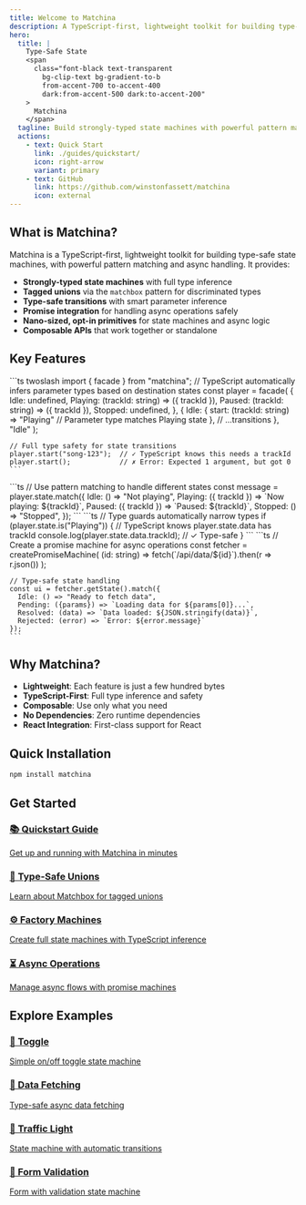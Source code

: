 ```yaml
---
title: Welcome to Matchina
description: A TypeScript-first, lightweight toolkit for building type-safe state machines with powerful pattern matching and async handling.
hero:
  title: |
    Type-Safe State
    <span
      class="font-black text-transparent
        bg-clip-text bg-gradient-to-b
        from-accent-700 to-accent-400
        dark:from-accent-500 dark:to-accent-200"
    >
      Matchina
    </span>
  tagline: Build strongly-typed state machines with powerful pattern matching
  actions:
    - text: Quick Start
      link: ./guides/quickstart/
      icon: right-arrow
      variant: primary
    - text: GitHub
      link: https://github.com/winstonfassett/matchina
      icon: external
---
```



## What is Matchina?

Matchina is a TypeScript-first, lightweight toolkit for building type-safe state machines, with powerful pattern matching and async handling. It provides:

- **Strongly-typed state machines** with full type inference
- **Tagged unions** via the `matchbox` pattern for discriminated types 
- **Type-safe transitions** with smart parameter inference
- **Promise integration** for handling async operations safely
- **Nano-sized, opt-in primitives** for state machines and async logic
- **Composable APIs** that work together or standalone

## Key Features

<Tabs>
  <TabItem label="TypeScript-First">
    ```ts twoslash
    import { facade } from "matchina";
    // TypeScript automatically infers parameter types based on destination states
    const player = facade(
      {
        Idle: undefined,
        Playing: (trackId: string) => ({ trackId }),
        Paused: (trackId: string) => ({ trackId }),
        Stopped: undefined,
      },
      {
        Idle: { 
          start: (trackId: string) => "Playing" // Parameter type matches Playing state
        },
        // ...transitions
      },
      "Idle"
    );

    // Full type safety for state transitions
    player.start("song-123");  // ✓ TypeScript knows this needs a trackId
    player.start();            // ✗ Error: Expected 1 argument, but got 0
    ```
  </TabItem>
  <TabItem label="Pattern Matching">
    ```ts
    // Use pattern matching to handle different states
    const message = player.state.match({
      Idle: () => "Not playing",
      Playing: ({ trackId }) => `Now playing: ${trackId}`,
      Paused: ({ trackId }) => `Paused: ${trackId}`,
      Stopped: () => "Stopped",
    });
    ```
  </TabItem>
  <TabItem label="Type Guards">
    ```ts
    // Type guards automatically narrow types
    if (player.state.is("Playing")) {
      // TypeScript knows player.state.data has trackId
      console.log(player.state.data.trackId);  // ✓ Type-safe
    }
    ```
  </TabItem>
  <TabItem label="Promise Handling">
    ```ts
    // Create a promise machine for async operations
    const fetcher = createPromiseMachine(
      (id: string) => fetch(`/api/data/${id}`).then(r => r.json())
    );
    
    // Type-safe state handling
    const ui = fetcher.getState().match({
      Idle: () => "Ready to fetch data",
      Pending: ({params}) => `Loading data for ${params[0]}...`,
      Resolved: (data) => `Data loaded: ${JSON.stringify(data)}`,
      Rejected: (error) => `Error: ${error.message}`
    });
    ```
  </TabItem>
</Tabs>

## Why Matchina?

- **Lightweight**: Each feature is just a few hundred bytes
- **TypeScript-First**: Full type inference and safety
- **Composable**: Use only what you need
- **No Dependencies**: Zero runtime dependencies
- **React Integration**: First-class support for React

## Quick Installation

```sh
npm install matchina
```

## Get Started

<div class="grid grid-cols-1 md:grid-cols-2 gap-4">
  <a href="./guides/quickstart/" class="card p-4 bg-gray-100 dark:bg-gray-800 rounded-lg hover:shadow-md transition-shadow">
    <h3>📚 Quickstart Guide</h3>
    <p>Get up and running with Matchina in minutes</p>
  </a>
  <a href="./guides/union-machines/" class="card p-4 bg-gray-100 dark:bg-gray-800 rounded-lg hover:shadow-md transition-shadow">
    <h3>🧩 Type-Safe Unions</h3>
    <p>Learn about Matchbox for tagged unions</p>
  </a>
  <a href="./guides/machines/" class="card p-4 bg-gray-100 dark:bg-gray-800 rounded-lg hover:shadow-md transition-shadow">
    <h3>⚙️ Factory Machines</h3>
    <p>Create full state machines with TypeScript inference</p>
  </a>
  <a href="./guides/promises/" class="card p-4 bg-gray-100 dark:bg-gray-800 rounded-lg hover:shadow-md transition-shadow">
    <h3>⏳ Async Operations</h3>
    <p>Manage async flows with promise machines</p>
  </a>
</div>

## Explore Examples

<div class="grid grid-cols-1 md:grid-cols-2 gap-4">
  <a href="./examples/toggle/" class="card p-4 bg-gray-100 dark:bg-gray-800 rounded-lg hover:shadow-md transition-shadow">
    <h3>🔄 Toggle</h3>
    <p>Simple on/off toggle state machine</p>
  </a>
  <a href="./examples/fetch-simple/" class="card p-4 bg-gray-100 dark:bg-gray-800 rounded-lg hover:shadow-md transition-shadow">
    <h3>📡 Data Fetching</h3>
    <p>Type-safe async data fetching</p>
  </a>
  <a href="./examples/traffic-light/" class="card p-4 bg-gray-100 dark:bg-gray-800 rounded-lg hover:shadow-md transition-shadow">
    <h3>🚦 Traffic Light</h3>
    <p>State machine with automatic transitions</p>
  </a>
  <a href="./examples/form/" class="card p-4 bg-gray-100 dark:bg-gray-800 rounded-lg hover:shadow-md transition-shadow">
    <h3>📝 Form Validation</h3>
    <p>Form with validation state machine</p>
  </a>
</div>
